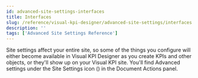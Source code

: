 ```yaml
---
id: advanced-site-settings-interfaces
title: Interfaces
slug: /reference/visual-kpi-designer/advanced-site-settings/interfaces
description: ''
tags: ['Advanced Site Settings Reference']
---
```



Site settings affect your entire site, so some of the things you configure will either become available in Visual KPI Designer as you create KPIs and other objects, or they'll show up on your Visual KPI site. You'll find  Advanced settings under the Site Settings icon (<PngFont name='options28' />) in the Document Actions panel.

<JsonToTable jsonData={table} />